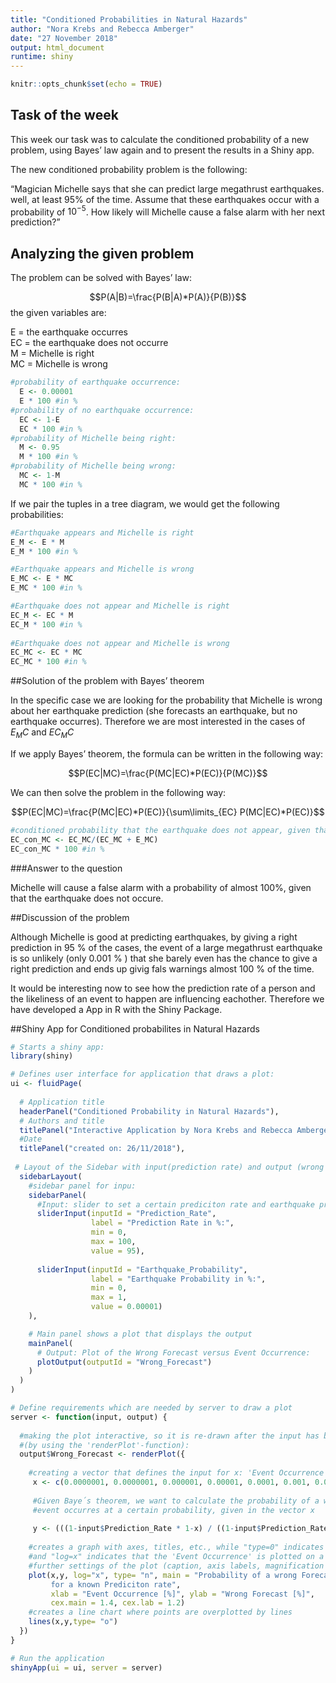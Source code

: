 ---
title: "Conditioned Probabilities in Natural Hazards"
author: "Nora Krebs and Rebecca Amberger"
date: "27 November 2018"
output: html_document
runtime: shiny
---

```{r setup, include=FALSE}
knitr::opts_chunk$set(echo = TRUE)
```

## Task of the week

This week our task was to calculate the conditioned probability of a new problem, using Bayes' law again and to present the results in a Shiny app. 

The new conditioned probability problem is the following: 

"Magician Michelle says that she can predict large megathrust earthquakes. well, at least 95% of the time. Assume that these earthquakes occur with a probability of $10^{-5}$. How likely will Michelle cause a false alarm with her next prediction?"

## Analyzing the given problem

The problem can be solved with Bayes' law:

$$P(A|B)=\frac{P(B|A)*P(A)}{P(B)}$$
the given variables are:

E = the earthquake occurres\    
EC = the earthquake does not occurre\    
M = Michelle is right\    
MC = Michelle is wrong\   

```{r}
#probability of earthquake occurrence:
  E <- 0.00001
  E * 100 #in %
#probability of no earthquake occurrence:
  EC <- 1-E
  EC * 100 #in %
#probability of Michelle being right:
  M <- 0.95
  M * 100 #in %
#probability of Michelle being wrong:
  MC <- 1-M
  MC * 100 #in %
```

If we pair the tuples in a tree diagram, we would get the following probabilities:

```{r}
#Earthquake appears and Michelle is right
E_M <- E * M
E_M * 100 #in %

#Earthquake appears and Michelle is wrong
E_MC <- E * MC
E_MC * 100 #in %

#Earthquake does not appear and Michelle is right
EC_M <- EC * M
EC_M * 100 #in %
  
#Earthquake does not appear and Michelle is wrong
EC_MC <- EC * MC
EC_MC * 100 #in %

```

##Solution of the problem with Bayes' theorem

In the specific case we are looking for the probability that Michelle is wrong about her earthquake prediction (she forecasts an earthquake, but no earthquake occurres). Therefore we are most interested in the cases of $E_MC$ and $EC_MC$

If we apply Bayes' theorem, the formula can be written in the following way:

$$P(EC|MC)=\frac{P(MC|EC)*P(EC)}{P(MC)}$$

We can then solve the problem in the following way:

$$P(EC|MC)=\frac{P(MC|EC)*P(EC)}{\sum\limits_{EC} P(MC|EC)*P(EC)}$$

```{r}
#conditioned probability that the earthquake does not appear, given that Michelle says that there will be an earthquake
EC_con_MC <- EC_MC/(EC_MC + E_MC)
EC_con_MC * 100 #in %
```

###Answer to the question

Michelle will cause a false alarm with a probability of almost 100%, given that the earthquake does not occure.

##Discussion of the problem

Although Michelle is good at predicting earthquakes, by giving a right prediction in 95 % of the cases, the event of a large megathrust earthquake is so unlikely (only 0.001 % ) that she barely even has the chance to give a right prediction and ends up givig fals warnings almost 100 % of the time.

It would be interesting now to see how the prediction rate of a person and the likeliness of an event to happen are influencing eachother. Therefore we have developed a App in R with the Shiny Package.

##Shiny App for Conditioned probabilites in Natural Hazards

```{r}
# Starts a shiny app:
library(shiny)

# Defines user interface for application that draws a plot:
ui <- fluidPage(
  
  # Application title
  headerPanel("Conditioned Probability in Natural Hazards"),
  # Authors and title
  titlePanel("Interactive Application by Nora Krebs and Rebecca Amberger"),
  #Date
  titlePanel("created on: 26/11/2018"),
  
 # Layout of the Sidebar with input(prediction rate) and output (wrong forecast):
  sidebarLayout(
    #sidebar panel for inpu:
    sidebarPanel(
      #Input: slider to set a certain prediciton rate and earthquake probability
      sliderInput(inputId = "Prediction_Rate",
                  label = "Prediction Rate in %:",
                  min = 0,
                  max = 100,
                  value = 95),
      
      sliderInput(inputId = "Earthquake_Probability",
                  label = "Earthquake Probability in %:",
                  min = 0,
                  max = 1,
                  value = 0.00001)
    ),

    # Main panel shows a plot that displays the output
    mainPanel(
      # Output: Plot of the Wrong Forecast versus Event Occurrence:
      plotOutput(outputId = "Wrong_Forecast")
    )
  )
)
```

```{r}
# Define requirements which are needed by server to draw a plot
server <- function(input, output) {
  
  #making the plot interactive, so it is re-drawn after the input has been changed 
  #(by using the 'renderPlot'-function):
  output$Wrong_Forecast <- renderPlot({
    
    #creating a vector that defines the input for x: 'Event Occurrence'
     x <- c(0.0000001, 0.0000001, 0.000001, 0.00001, 0.0001, 0.001, 0.01, 0.1, 1);
     
     #Given Baye´s theorem, we want to calculate the probability of a wrong forecast, given that a hazardous 
     #event occurres at a certain probability, given in the vector x
     
     y <- (((1-input$Prediction_Rate * 1-x) / ((1-input$Prediction_Rate * 1-x) + (1-input$Prediction_Rate * x)))* 100)
       
    #creates a graph with axes, titles, etc., while "type=0" indicates that points are not plotted yet
    #and "log=x" indicates that the 'Event Occurrence' is plotted on a logarithmic scale and indicates all
    #further settings of the plot (caption, axis labels, magnification of labels/caption)
    plot(x,y, log="x", type= "n", main = "Probability of a wrong Forecast with changing Event probabilities, 
         for a known Prediciton rate",
         xlab = "Event Occurrence [%]", ylab = "Wrong Forecast [%]",
         cex.main = 1.4, cex.lab = 1.2)
    #creates a line chart where points are overplotted by lines
    lines(x,y,type= "o")
  })
}

# Run the application 
shinyApp(ui = ui, server = server)
```

